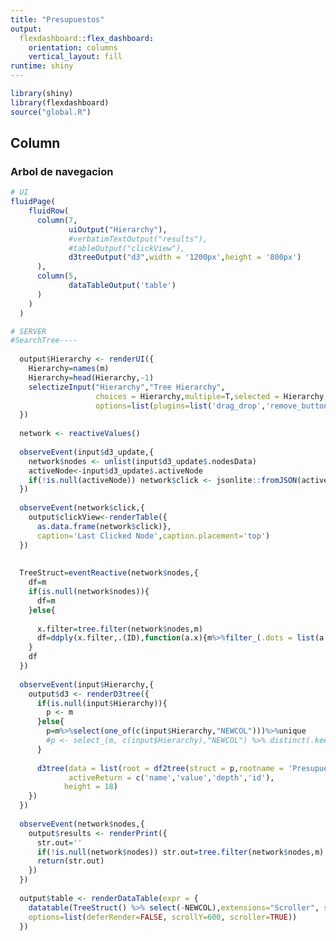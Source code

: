```yaml
---
title: "Presupuestos"
output: 
  flexdashboard::flex_dashboard:
    orientation: columns
    vertical_layout: fill
runtime: shiny    
---
```


```r
library(shiny)
library(flexdashboard)
source("global.R")

```

Column 
-----------------------------------------------------------------------

### Arbol de navegacion

```r
# UI
fluidPage(
    fluidRow(
      column(7,
             uiOutput("Hierarchy"),
             #verbatimTextOutput("results"),
             #tableOutput("clickView"),
             d3treeOutput("d3",width = '1200px',height = '800px')
      ),
      column(5,
             dataTableOutput('table')
      )
    )
  )

# SERVER
#SearchTree----
  
  output$Hierarchy <- renderUI({
    Hierarchy=names(m)
    Hierarchy=head(Hierarchy,-1)
    selectizeInput("Hierarchy","Tree Hierarchy",
                   choices = Hierarchy,multiple=T,selected = Hierarchy,
                   options=list(plugins=list('drag_drop','remove_button')))
  })
  
  network <- reactiveValues()
  
  observeEvent(input$d3_update,{
    network$nodes <- unlist(input$d3_update$.nodesData)
    activeNode<-input$d3_update$.activeNode
    if(!is.null(activeNode)) network$click <- jsonlite::fromJSON(activeNode)
  })
  
  observeEvent(network$click,{
    output$clickView<-renderTable({
      as.data.frame(network$click)},
      caption='Last Clicked Node',caption.placement='top')
  })
  
  
  TreeStruct=eventReactive(network$nodes,{
    df=m
    if(is.null(network$nodes)){
      df=m
    }else{
      
      x.filter=tree.filter(network$nodes,m)
      df=ddply(x.filter,.(ID),function(a.x){m%>%filter_(.dots = list(a.x$FILTER))%>%distinct})
    }
    df
  })
  
  observeEvent(input$Hierarchy,{
    output$d3 <- renderD3tree({
      if(is.null(input$Hierarchy)){
        p <- m
      }else{
        p=m%>%select(one_of(c(input$Hierarchy,"NEWCOL")))%>%unique
        #p <- select_(m, c(input$Hierarchy),"NEWCOL") %>% distinct(.keep_all=TRUE)
      }
      
      d3tree(data = list(root = df2tree(struct = p,rootname = 'Presupuestos'), layout = 'collapse'),
             activeReturn = c('name','value','depth','id'),
            height = 18)
    })
  })
  
  observeEvent(network$nodes,{
    output$results <- renderPrint({
      str.out=''
      if(!is.null(network$nodes)) str.out=tree.filter(network$nodes,m)
      return(str.out)
    })    
  })
  
  output$table <- renderDataTable(expr = {
    datatable(TreeStruct() %>% select(-NEWCOL),extensions="Scroller", style="bootstrap", class="compact", width="800%",
    options=list(deferRender=FALSE, scrollY=600, scroller=TRUE))
  })

```
